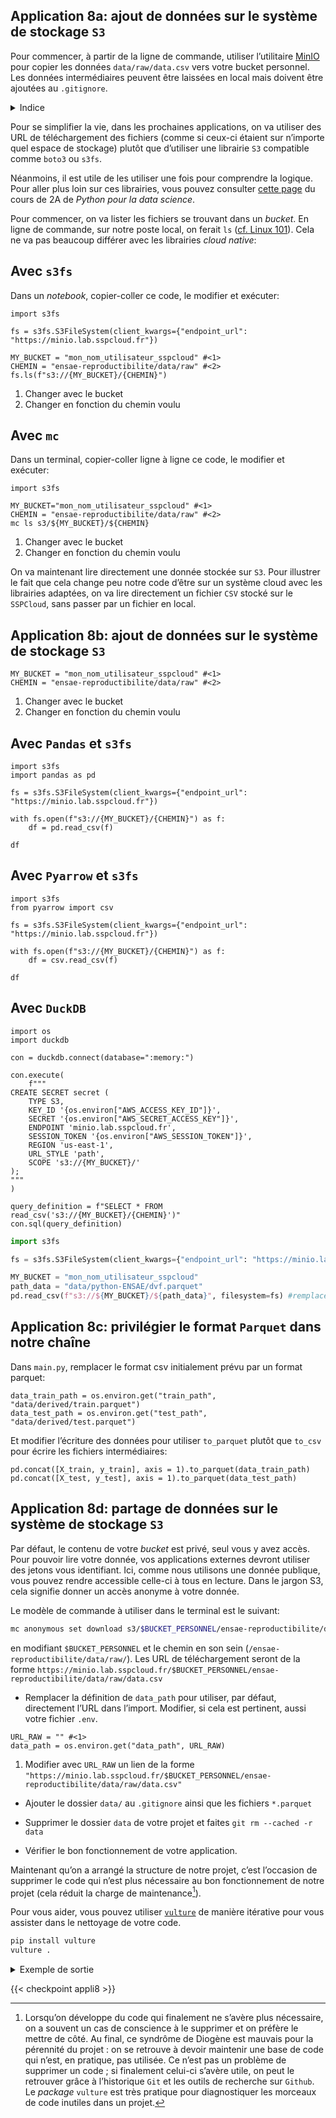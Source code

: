 :::: {.application}

## Application 8a: ajout de données sur le système de stockage `S3`

Pour commencer, à partir de la ligne de commande,
utiliser l'utilitaire [MinIO](https://min.io/docs/minio/linux/reference/minio-mc.html)
pour copier les données `data/raw/data.csv`
vers votre
bucket personnel. Les données intermédiaires
peuvent être laissées en local mais doivent être ajoutées
au `.gitignore`.


<details>
<summary>Indice</summary>

Structure à adopter:

```.bash
mc cp data/raw/data.csv s3/$BUCKET_PERSONNEL/ensae-reproductibilite/data/raw/data.csv
```

en modifiant `$BUCKET_PERSONNEL`, l'emplacement de votre bucket personnel
</details>

Pour se simplifier la vie, dans les prochaines applications,
on va utiliser des URL de téléchargement des fichiers
(comme si ceux-ci étaient sur n'importe quel espace de stockage) plutôt que d'utiliser
une librairie `S3` compatible comme `boto3` ou `s3fs`.

Néanmoins, il est utile de les utiliser une fois pour comprendre la logique. Pour aller plus loin sur ces librairies, vous pouvez consulter [cette page](https://pythonds.linogaliana.fr/content/modern-ds/s3.html#cas-pratique-stocker-les-donn%C3%A9es-de-son-projet-sur-le-ssp-cloud) du cours de 2A de _Python pour la data science_.

Pour commencer, on va lister les fichiers se trouvant dans un _bucket_. En ligne de commande, sur notre poste local, on ferait `ls` ([cf. Linux 101](/chapters/linux-101.qmd)). Cela ne va pas beaucoup différer avec les librairies _cloud native_:

::: {.panel-tabset}

## Avec `s3fs`

Dans un _notebook_, copier-coller ce code, le modifier et exécuter:

```.python
import s3fs

fs = s3fs.S3FileSystem(client_kwargs={"endpoint_url": "https://minio.lab.sspcloud.fr"})

MY_BUCKET = "mon_nom_utilisateur_sspcloud" #<1>
CHEMIN = "ensae-reproductibilite/data/raw" #<2>
fs.ls(f"s3://{MY_BUCKET}/{CHEMIN}")
```
1. Changer avec le bucket
2. Changer en fonction du chemin voulu


## Avec `mc`

Dans un terminal, copier-coller ligne à ligne ce code, le modifier et exécuter:


```.python
import s3fs

MY_BUCKET="mon_nom_utilisateur_sspcloud" #<1>
CHEMIN = "ensae-reproductibilite/data/raw" #<2>
mc ls s3/${MY_BUCKET}/${CHEMIN}
```
1. Changer avec le bucket
2. Changer en fonction du chemin voulu


:::

::::


On va maintenant lire directement une donnée stockée sur `S3`. Pour illustrer le fait que cela change peu notre code d'être sur un système cloud avec les librairies adaptées, on va lire directement un fichier `CSV` stocké sur le `SSPCloud`, sans passer par un fichier en local.

:::: {.application}

## Application 8b: ajout de données sur le système de stockage `S3`

```.python
MY_BUCKET = "mon_nom_utilisateur_sspcloud" #<1>
CHEMIN = "ensae-reproductibilite/data/raw" #<2>
```
1. Changer avec le bucket
2. Changer en fonction du chemin voulu

::: {.panel-tabset}

## Avec `Pandas` et `s3fs`

```.python
import s3fs
import pandas as pd

fs = s3fs.S3FileSystem(client_kwargs={"endpoint_url": "https://minio.lab.sspcloud.fr"})

with fs.open(f"s3://{MY_BUCKET}/{CHEMIN}") as f:
    df = pd.read_csv(f)

df
```

## Avec `Pyarrow` et `s3fs`

```.python
import s3fs
from pyarrow import csv

fs = s3fs.S3FileSystem(client_kwargs={"endpoint_url": "https://minio.lab.sspcloud.fr"})

with fs.open(f"s3://{MY_BUCKET}/{CHEMIN}") as f:
    df = csv.read_csv(f)

df
```

## Avec `DuckDB`

```.python
import os
import duckdb

con = duckdb.connect(database=":memory:")

con.execute(
    f"""
CREATE SECRET secret (
    TYPE S3,
    KEY_ID '{os.environ["AWS_ACCESS_KEY_ID"]}',
    SECRET '{os.environ["AWS_SECRET_ACCESS_KEY"]}',
    ENDPOINT 'minio.lab.sspcloud.fr',
    SESSION_TOKEN '{os.environ["AWS_SESSION_TOKEN"]}',
    REGION 'us-east-1',
    URL_STYLE 'path',
    SCOPE 's3://{MY_BUCKET}/'
);
"""
)

query_definition = f"SELECT * FROM read_csv('s3://{MY_BUCKET}/{CHEMIN}')"
con.sql(query_definition)
```

:::

::::



```python
import s3fs

fs = s3fs.S3FileSystem(client_kwargs={"endpoint_url": "https://minio.lab.sspcloud.fr"})

MY_BUCKET = "mon_nom_utilisateur_sspcloud"
path_data = "data/python-ENSAE/dvf.parquet"
pd.read_csv(f"s3://${MY_BUCKET}/${path_data}", filesystem=fs) #remplacer par read_parquet
```



::: {.application}
## Application 8c: privilégier le format `Parquet` dans notre chaîne

Dans `main.py`, remplacer le format csv initialement prévu par un format parquet:

```.python
data_train_path = os.environ.get("train_path", "data/derived/train.parquet")
data_test_path = os.environ.get("test_path", "data/derived/test.parquet")
```

Et modifier l'écriture des données pour utiliser `to_parquet` plutôt que `to_csv` pour écrire les fichiers intermédiaires:

```.python
pd.concat([X_train, y_train], axis = 1).to_parquet(data_train_path)
pd.concat([X_test, y_test], axis = 1).to_parquet(data_test_path)
```


:::


::: {.application}

## Application 8d: partage de données sur le système de stockage `S3`

Par défaut, le contenu de votre _bucket_ est privé, seul vous y avez accès. Pour pouvoir lire votre donnée, vos
applications externes devront utiliser des jetons vous identifiant. Ici, comme nous utilisons une donnée publique,
vous pouvez rendre accessible celle-ci à tous en lecture. Dans le jargon S3, cela signifie donner un accès anonyme à votre donnée.

Le modèle de commande à utiliser dans le terminal est le suivant:

```.bash
mc anonymous set download s3/$BUCKET_PERSONNEL/ensae-reproductibilite/data/raw/
```

en modifiant `$BUCKET_PERSONNEL` et le chemin en son sein (`/ensae-reproductibilite/data/raw/`). Les URL de téléchargement seront de la forme
`https://minio.lab.sspcloud.fr/$BUCKET_PERSONNEL/ensae-reproductibilite/data/raw/data.csv`


- Remplacer la définition de  `data_path` pour utiliser, par défaut, directement l'URL dans l'import. Modifier, si cela est pertinent, aussi votre fichier `.env`.

```.python
URL_RAW = "" #<1>
data_path = os.environ.get("data_path", URL_RAW)
```
1. Modifier avec `URL_RAW` un lien de la forme `"https://minio.lab.sspcloud.fr/$BUCKET_PERSONNEL/ensae-reproductibilite/data/raw/data.csv"`


- Ajouter le dossier `data/` au `.gitignore` ainsi que les fichiers `*.parquet`
- Supprimer le dossier `data` de votre projet et faites `git rm --cached -r data`

- Vérifier le bon fonctionnement de votre application.


:::

Maintenant qu'on a arrangé la structure de notre projet, c'est l'occasion
de supprimer le code qui n'est plus nécessaire au bon fonctionnement de notre
projet (cela réduit la charge de maintenance[^pourapres]).

Pour vous aider, vous pouvez
utiliser [`vulture`](https://pypi.org/project/vulture/) de manière itérative
pour vous assister dans le nettoyage de votre code.

```.bash
pip install vulture
vulture .
```

<details>
<summary>
Exemple de sortie
</summary>

```.bash
vulture .
```

```.python
src/data/import_data.py:3: unused function 'split_and_count' (60% confidence)
src/pipeline/build_pipeline.py:12: unused function 'split_train_test' (60% confidence)
```

</details>


[^pourapres]: Lorsqu'on développe du code qui finalement ne s'avère plus nécessaire, on a souvent un cas de conscience à le supprimer et on préfère le mettre de côté. Au final, ce syndrôme de Diogène est mauvais pour la pérennité du projet : on se retrouve à devoir maintenir une base de code qui n'est, en pratique, pas utilisée. Ce n'est pas un problème de supprimer un code ; si finalement celui-ci s'avère utile, on peut le retrouver grâce à l'historique `Git` et les outils de recherche sur `Github`. Le _package_ `vulture` est très pratique pour diagnostiquer les morceaux de code inutiles dans un projet.

{{< checkpoint appli8 >}}


